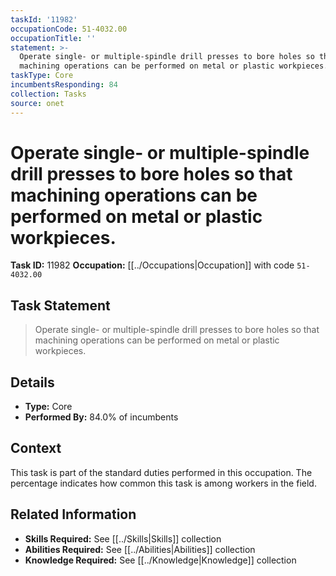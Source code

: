 ```yaml
---
taskId: '11982'
occupationCode: 51-4032.00
occupationTitle: ''
statement: >-
  Operate single- or multiple-spindle drill presses to bore holes so that
  machining operations can be performed on metal or plastic workpieces.
taskType: Core
incumbentsResponding: 84
collection: Tasks
source: onet
---
```

# Operate single- or multiple-spindle drill presses to bore holes so that machining operations can be performed on metal or plastic workpieces.

**Task ID:** 11982
**Occupation:** [[../Occupations|Occupation]] with code `51-4032.00`

## Task Statement

> Operate single- or multiple-spindle drill presses to bore holes so that machining operations can be performed on metal or plastic workpieces.

## Details

- **Type:** Core
- **Performed By:** 84.0% of incumbents

## Context

This task is part of the standard duties performed in this occupation. The percentage indicates how common this task is among workers in the field.

## Related Information

- **Skills Required:** See [[../Skills|Skills]] collection
- **Abilities Required:** See [[../Abilities|Abilities]] collection
- **Knowledge Required:** See [[../Knowledge|Knowledge]] collection
